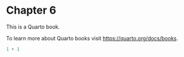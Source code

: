 # Chapter 6

This is a Quarto book.

To learn more about Quarto books visit <https://quarto.org/docs/books>.

```r
1 + 1
```
